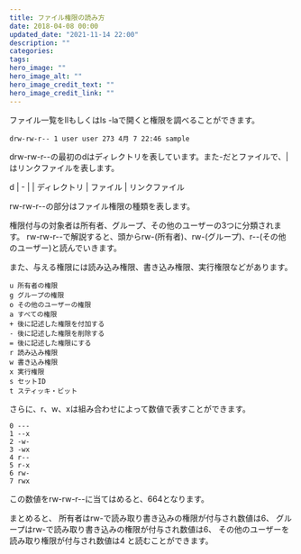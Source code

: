 ```yaml
---
title: ファイル権限の読み方
date: 2018-04-08 00:00
updated_date: "2021-11-14 22:00"
description: ""
categories:
tags:
hero_image: ""
hero_image_alt: ""
hero_image_credit_text: ""
hero_image_credit_link: ""
---
```

ファイル一覧をllもしくはls -laで開くと権限を調べることができます。

```
drw-rw-r-- 1 user user 273 4月 7 22:46 sample
```

drw-rw-r--の最初のdはディレクトリを表しています。また-だとファイルで、|はリンクファイルを表します。

d | - | |
ディレクトリ | ファイル | リンクファイル

rw-rw-r--の部分はファイル権限の種類を表します。

権限付与の対象者は所有者、グループ、その他のユーザーの3つに分類されます。
rw-rw-r--で解説すると、頭からrw-(所有者)、rw-(グループ)、r--(その他のユーザー)と読んでいきます。

また、与える権限には読み込み権限、書き込み権限、実行権限などがあります。

```
u 所有者の権限
g グループの権限
o その他のユーザーの権限
a すべての権限
+ 後に記述した権限を付加する
- 後に記述した権限を削除する
= 後に記述した権限にする
r 読み込み権限
w 書き込み権限
x 実行権限
s セットID
t スティッキ・ビット
```

さらに、r、w、xは組み合わせによって数値で表すことができます。

```
0 ---
1 --x
2 -w-
3 -wx
4 r--
5 r-x
6 rw-
7 rwx
```

この数値をrw-rw-r--に当てはめると、664となります。

まとめると、
所有者はrw-で読み取り書き込みの権限が付与され数値は6、
グループはrw-で読み取り書き込みの権限が付与され数値は6、
その他のユーザーを読み取り権限が付与され数値は4
と読むことができます。